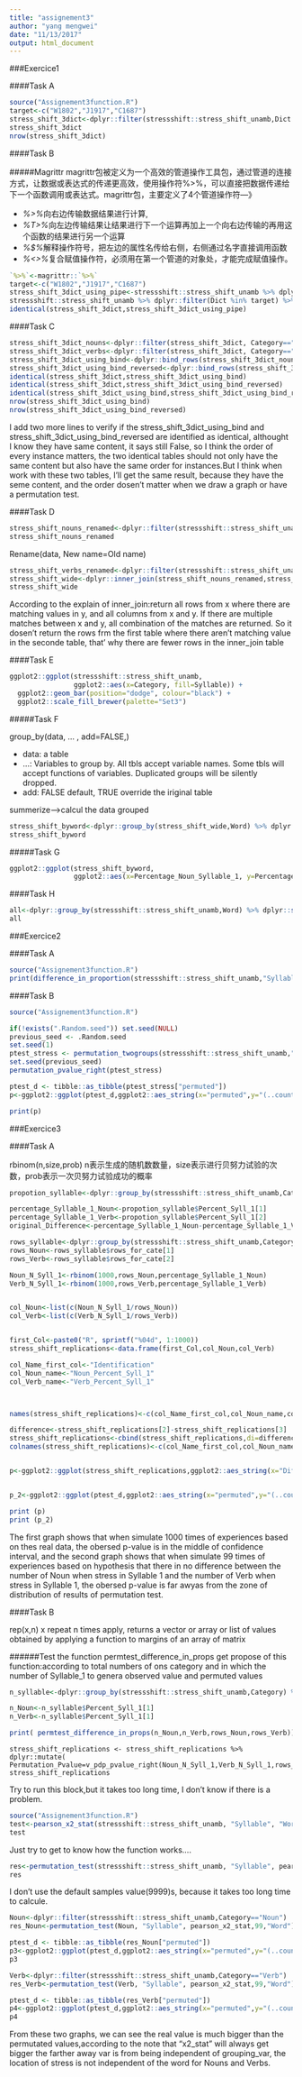 ```yaml
---
title: "assignement3"
author: "yang mengwei"
date: "11/13/2017"
output: html_document
---
```


###Exercice1

####Task A

```r
source("Assignement3function.R")
target<-c("W1802","J1917","C1687")
stress_shift_3dict<-dplyr::filter(stressshift::stress_shift_unamb,Dict %in% target)
stress_shift_3dict
nrow(stress_shift_3dict)
```


####Task B

#####Magrittr
magrittr包被定义为一个高效的管道操作工具包，通过管道的连接方式，让数据或表达式的传递更高效，使用操作符%>%，可以直接把数据传递给下一个函数调用或表达式。magrittr包，主要定义了4个管道操作符---》

+ *%>%*向右边传输数据结果进行计算,
+ *%T>%*向左边传输结果让结果进行下一个运算再加上一个向右边传输的再用这个函数的结果进行另一个运算
+ *%$%*解释操作符号，把左边的属性名传给右侧，右侧通过名字直接调用函数
+ *%<>%*复合赋值操作符，必须用在第一个管道的对象处，才能完成赋值操作。

```r
`%>%`<-magrittr::`%>%`
target<-c("W1802","J1917","C1687")
stress_shift_3dict_using_pipe<-stressshift::stress_shift_unamb %>% dplyr::filter(Dict %in% target)
stressshift::stress_shift_unamb %>% dplyr::filter(Dict %in% target) %>% nrow()
identical(stress_shift_3dict,stress_shift_3dict_using_pipe)
```


####Task C

```r
stress_shift_3dict_nouns<-dplyr::filter(stress_shift_3dict, Category=="Noun")
stress_shift_3dict_verbs<-dplyr::filter(stress_shift_3dict, Category=="Verb")
stress_shift_3dict_using_bind<-dplyr::bind_rows(stress_shift_3dict_nouns,stress_shift_3dict_verbs)
stress_shift_3dict_using_bind_reversed<-dplyr::bind_rows(stress_shift_3dict_verbs,stress_shift_3dict_nouns)
identical(stress_shift_3dict,stress_shift_3dict_using_bind)
identical(stress_shift_3dict,stress_shift_3dict_using_bind_reversed)
identical(stress_shift_3dict_using_bind,stress_shift_3dict_using_bind_reversed)
nrow(stress_shift_3dict_using_bind)
nrow(stress_shift_3dict_using_bind_reversed)
```
I add two more lines to verify if the stress_shift_3dict_using_bind and stress_shift_3dict_using_bind_reversed are identified as identical, althought I know they have same content, it says still False, so I think the order of every  instance matters, the two identical tables should not only have the same content but also have the same order for instances.But I think when work with these two tables, I'll get the same result, because they have the seme content, and the order dosen't matter when we draw a graph or have a permutation test.

####Task D

```r
stress_shift_nouns_renamed<-dplyr::filter(stressshift::stress_shift_unamb,Category=="Noun") %>% dplyr::select(Word,Dict,Syllable) %>% dplyr::rename(Syllable_Noun=Syllable)
stress_shift_nouns_renamed
```

Rename(data, New name=Old name)

```r
stress_shift_verbs_renamed<-dplyr::filter(stressshift::stress_shift_unamb,Category=="Verb") %>% dplyr::select(Word,Dict,Syllable) %>% dplyr::rename(Syllable_Verb=Syllable)
stress_shift_wide<-dplyr::inner_join(stress_shift_nouns_renamed,stress_shift_verbs_renamed)
stress_shift_wide
```

According to the explain of inner_join:return all rows from x where there are matching values in y, and all columns from x and y. If there are multiple matches between x and y, all combination of the matches are returned. So it dosen't return the rows frm the first table where there aren't matching value in the seconde table, that' why there are fewer rows in the inner_join table 

####Task E

```r
ggplot2::ggplot(stressshift::stress_shift_unamb,
                ggplot2::aes(x=Category, fill=Syllable)) +
  ggplot2::geom_bar(position="dodge", colour="black") + 
  ggplot2::scale_fill_brewer(palette="Set3")
```

#####Task F

group_by(data, ... , add=FALSE,)

+ data: a table
+ ...: Variables to group by. All tbls accept variable names. Some tbls will accept functions of variables. Duplicated groups will be silently dropped.
+ add: FALSE default, TRUE override the iriginal table

summerize-->calcul the data grouped

```r
stress_shift_byword<-dplyr::group_by(stress_shift_wide,Word) %>% dplyr::summarise(Percentage_Noun_Syllable_1=round(100*sum(Syllable_Noun=="Syllable 1")/n(),2),Percentage_Verb_Syllable_1=round(100*sum(Syllable_Verb=="Syllable 1")/n(),2))
stress_shift_byword
```

#####Task G

```r
ggplot2::ggplot(stress_shift_byword,
                ggplot2::aes(x=Percentage_Noun_Syllable_1, y=Percentage_Verb_Syllable_1))  + ggplot2::geom_point()
```

####Task H
```r
all<-dplyr::group_by(stressshift::stress_shift_unamb,Word) %>% dplyr::summarise(Noun_Percent_Syll_1=sum(Category=="Noun" & Syllable=="Syllable 1")/sum(Category=="Noun"),Verb_Percent_Syll_1=sum(Category=="Verb" & Syllable=="Syllable 1")/sum(Category=="Verb"))
all
```

###Exercice2

####Task A

```r
source("Assignement3function.R")
print(difference_in_proportion(stressshift::stress_shift_unamb,"Syllable","Category","Noun","Verb","Syllable 1"))
```

####Task B

```r
source("Assignement3function.R")

if(!exists(".Random.seed")) set.seed(NULL)
previous_seed <- .Random.seed
set.seed(1)
ptest_stress <- permutation_twogroups(stressshift::stress_shift_unamb,"Syllable", "Category", "Noun", "Verb",difference_in_proportion,n_samples=99,"Syllable 1")
set.seed(previous_seed)
permutation_pvalue_right(ptest_stress)

ptest_d <- tibble::as_tibble(ptest_stress["permuted"])
p<-ggplot2::ggplot(ptest_d,ggplot2::aes_string(x="permuted",y="(..count..)"))+ggplot2::geom_histogram(fill="yellow",colour="black",binwidth=0.005)+ggplot2::geom_vline(ggplot2::aes(xintercept=median(ptest_stress$observed)))

print(p)
```


###Exercice3

####Task A

rbinom(n,size,prob)   n表示生成的随机数数量，size表示进行贝努力试验的次数，prob表示一次贝努力试验成功的概率
```r
propotion_syllable<-dplyr::group_by(stressshift::stress_shift_unamb,Category) %>% dplyr::summarise(Percent_Syll_1=sum(Syllable=="Syllable 1")/n())

percentage_Syllable_1_Noun<-propotion_syllable$Percent_Syll_1[1]
percentage_Syllable_1_Verb<-propotion_syllable$Percent_Syll_1[2]
original_Difference<-percentage_Syllable_1_Noun-percentage_Syllable_1_Verb

rows_syllable<-dplyr::group_by(stressshift::stress_shift_unamb,Category) %>% dplyr::summarise(rows_for_cate=n())
rows_Noun<-rows_syllable$rows_for_cate[1]
rows_Verb<-rows_syllable$rows_for_cate[2]

Noun_N_Syll_1<-rbinom(1000,rows_Noun,percentage_Syllable_1_Noun)
Verb_N_Syll_1<-rbinom(1000,rows_Verb,percentage_Syllable_1_Verb)


col_Noun<-list(c(Noun_N_Syll_1/rows_Noun))
col_Verb<-list(c(Verb_N_Syll_1/rows_Verb))


first_Col<-paste0("R", sprintf("%04d", 1:1000))
stress_shift_replications<-data.frame(first_Col,col_Noun,col_Verb)

col_Name_first_col<-"Identification"
col_Noun_name<-"Noun_Percent_Syll_1"
col_Verb_name<-"Verb_Percent_Syll_1"



names(stress_shift_replications)<-c(col_Name_first_col,col_Noun_name,col_Verb_name)

difference<-stress_shift_replications[2]-stress_shift_replications[3]
stress_shift_replications<-cbind(stress_shift_replications,di=difference)
colnames(stress_shift_replications)<-c(col_Name_first_col,col_Noun_name,col_Verb_name,"Difference_in_Proportion")


p<-ggplot2::ggplot(stress_shift_replications,ggplot2::aes_string(x="Difference_in_Proportion",y="(..count..)"))+ggplot2::geom_histogram(fill="yellow",colour="black",binwidth=0.005)+ggplot2::geom_vline(ggplot2::aes(xintercept=original_Difference))+ggplot2::xlim(c(-0.1, 0.8))


p_2<-ggplot2::ggplot(ptest_d,ggplot2::aes_string(x="permuted",y="(..count..)"))+ggplot2::geom_histogram(fill="yellow",colour="black",binwidth=0.005)+ggplot2::geom_vline(ggplot2::aes(xintercept=median(ptest_stress$observed)))+ggplot2::xlim(c(-0.1, 0.8))

print (p)
print (p_2)

```

The first graph shows that when simulate 1000 times of experiences based on thes real data, the obersed p-value is in the middle of confidence interval, and the second graph shows that when simulate 99 times of experiences based on  hypothesis that there in no difference between the number of Noun when stress in Syllable 1 and the number of Verb when stress in Syllable 1, the  obersed p-value is far awyas from the zone of distribution of results of permutation test.

####Task B

rep(x,n) x repeat n times
apply, returns a vector or array or list of values obtained by applying a function to margins of an array of matrix

######Test the function permtest_difference_in_props
get propose of this function:according to total numbers of ons category and in which the number of Syllable_1 to genera observed value and permuted values 
```r

n_syllable<-dplyr::group_by(stressshift::stress_shift_unamb,Category) %>% dplyr::summarise(Percent_Syll_1=sum(Syllable=="Syllable 1"))

n_Noun<-n_syllable$Percent_Syll_1[1]
n_Verb<-n_syllable$Percent_Syll_1[1]

print( permtest_difference_in_props(n_Noun,n_Verb,rows_Noun,rows_Verb))
```

```
stress_shift_replications <- stress_shift_replications %>%
dplyr::mutate(
Permutation_Pvalue=v_pdp_pvalue_right(Noun_N_Syll_1,Verb_N_Syll_1,rows_Noun,rows_Verb))
stress_shift_replications
```

Try to run this block,but it takes too long time, I don't know if there is a problem.

```r
source("Assignement3function.R")
test<-pearson_x2_stat(stressshift::stress_shift_unamb, "Syllable", "Word")
test
```
Just try to get to know how the function works....

```r

res<-permutation_test(stressshift::stress_shift_unamb, "Syllable", pearson_x2_stat,99,"Word")
res
```

I don't use the default samples value(9999)s, because it takes too long time to calcule.

```r
Noun<-dplyr::filter(stressshift::stress_shift_unamb,Category=="Noun")
res_Noun<-permutation_test(Noun, "Syllable", pearson_x2_stat,99,"Word")

ptest_d <- tibble::as_tibble(res_Noun["permuted"])
p3<-ggplot2::ggplot(ptest_d,ggplot2::aes_string(x="permuted",y="(..count..)"))+ggplot2::geom_histogram(fill="yellow",colour="yellow")+ggplot2::geom_vline(ggplot2::aes(xintercept=res_Noun$observed))
p3

Verb<-dplyr::filter(stressshift::stress_shift_unamb,Category=="Verb")
res_Verb<-permutation_test(Verb, "Syllable", pearson_x2_stat,99,"Word")

ptest_d <- tibble::as_tibble(res_Verb["permuted"])
p4<-ggplot2::ggplot(ptest_d,ggplot2::aes_string(x="permuted",y="(..count..)"))+ggplot2::geom_histogram(fill="yellow",colour="yellow")+ggplot2::geom_vline(ggplot2::aes(xintercept=res_Verb$observed))
p4

```

From these two graphs, we can see the real value is much bigger than the permutated values,according to the note that "x2_stat" will always get bigger the farther away var is from being independent of grouping_var, the location of stress is not independent of the word for Nouns and Verbs.